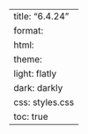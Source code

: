 ---
title: "6.4.24"
format:
    html:
        theme:
            light: flatly
            dark: darkly
        css: styles.css
        toc: true
---